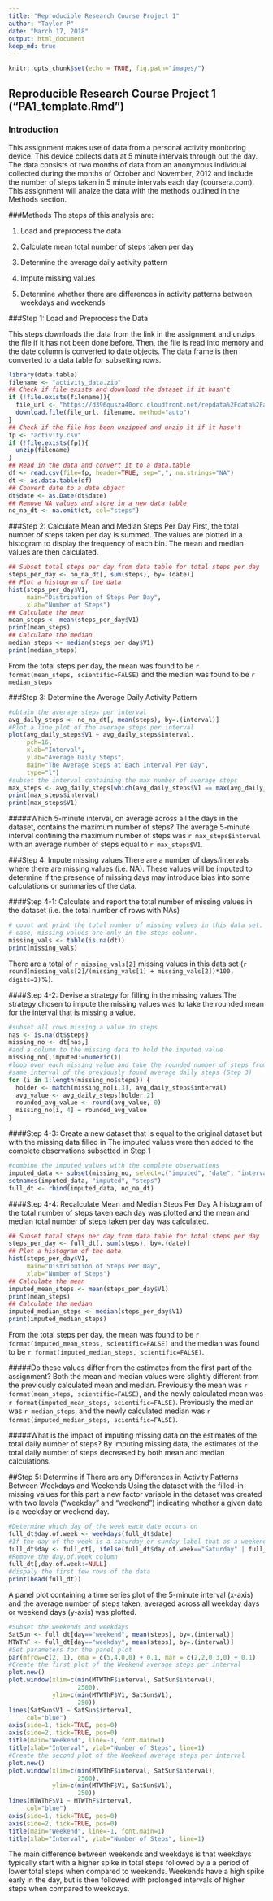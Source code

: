 ```yaml
---
title: "Reproducible Research Course Project 1"
author: "Taylor P"
date: "March 17, 2018"
output: html_document
keep_md: true
---
```


```r
knitr::opts_chunk$set(echo = TRUE, fig.path="images/")
```

## Reproducible Research Course Project 1 ("PA1_template.Rmd")

### Introduction
This assignment makes use of data from a personal activity monitoring device. This device collects data at 5 minute intervals through out the day. The data consists of two months of data from an anonymous individual collected during the months of October and November, 2012 and include the number of steps taken in 5 minute intervals each day (coursera.com). This assignment will analze the data with the methods outlined in the Methods section.

###Methods
The steps of this analysis are:

1. Load and preprocess the data

2. Calculate mean total number of steps taken per day

3. Determine the average daily activity pattern

4. Impute missing values

5. Determine whether there are differences in activity patterns between weekdays
and weekends

###Step 1: Load and Preprocess the Data

This steps downloads the data from the link in the assignment and unzips the
file if it has not been done before. Then, the file is read into memory and the
date column is converted to date objects. The data frame is then converted to a 
data table for subsetting rows.
```r
library(data.table)
filename <- "activity_data.zip"
## Check if file exists and download the dataset if it hasn't
if (!file.exists(filename)){
  file_url <- "https://d396qusza40orc.cloudfront.net/repdata%2Fdata%2Factivity.zip"
  download.file(file_url, filename, method="auto")
}
## Check if the file has been unzipped and unzip it if it hasn't
fp <- "activity.csv"
if (!file.exists(fp)){
  unzip(filename)
}
## Read in the data and convert it to a data.table
df <- read.csv(file=fp, header=TRUE, sep=",", na.strings="NA")
dt <- as.data.table(df)
## Convert date to a date object
dt$date <- as.Date(dt$date)
## Remove NA values and store in a new data table
no_na_dt <- na.omit(dt, col="steps")
```

###Step 2: Calculate Mean and Median Steps Per Day
First, the total number of steps taken per day is summed. The values are plotted
in a histogram to display the frequency of each bin. The mean and median values
are then calculated.
```r
## Subset total steps per day from data table for total steps per day
steps_per_day <- no_na_dt[, sum(steps), by=.(date)]
## Plot a histogram of the data
hist(steps_per_day$V1,
     main="Distribution of Steps Per Day",
     xlab="Number of Steps")
## Calculate the mean
mean_steps <- mean(steps_per_day$V1)
print(mean_steps)
## Calculate the median
median_steps <- median(steps_per_day$V1)
print(median_steps)
```
From the total steps per day, the mean was found to be 
`r format(mean_steps, scientific=FALSE)` and the median was found to be `r median_steps`

###Step 3: Determine the Average Daily Activity Pattern

```r
#obtain the average steps per interval
avg_daily_steps <- no_na_dt[, mean(steps), by=.(interval)]
#Plot a line plot of the average steps per interval
plot(avg_daily_steps$V1 ~ avg_daily_steps$interval,
     pch=16,
     xlab="Interval",
     ylab="Average Daily Steps",
     main="The Average Steps at Each Interval Per Day",
     type="l")
#subset the interval containing the max number of average steps
max_steps <- avg_daily_steps[which(avg_daily_steps$V1 == max(avg_daily_steps$V1)),]
print(max_steps$interval)
print(max_steps$V1)
```
#####Which 5-minute interval, on average across all the days in the dataset, contains the maximum number of steps?
The average 5-minute interval contining the maximum number of steps was `r max_steps$interval` with an average number of steps equal to `r max_steps$V1`.

###Step 4: Impute missing values
There are a number of days/intervals where there are missing values (i.e. NA). These values will be imputed to determine if the presence of missing days may introduce bias into some calculations or summaries of the data.

####Step 4-1: Calculate and report the total number of missing values in the dataset (i.e. the total number of rows with NAs)
```r
# count ant print the total number of missing values in this data set. In this
# case, missing values are only in the steps column.
missing_vals <- table(is.na(dt))
print(missing_vals)
```
There are a total of `r missing_vals[2]` missing values in this data set (`r round(missing_vals[2]/(missing_vals[1] + missing_vals[2])*100, digits=2)`%). 

####Step 4-2: Devise a strategy for filling in the missing values
The strategy chosen to impute the missing values was to take the rounded mean for the interval that is missing a value.
```r
#subset all rows missing a value in steps
nas <- is.na(dt$steps)
missing_no <- dt[nas,]
#add a column to the missing data to hold the imputed value
missing_no[,imputed:=numeric()]
#loop over each missing value and take the rounded number of steps from the 
#same interval of the previously found average daily steps (Step 3)
for (i in 1:length(missing_no$steps)) {
  holder <- match(missing_no[i,3], avg_daily_steps$interval)
  avg_value <- avg_daily_steps[holder,2]
  rounded_avg_value <- round(avg_value, 0)
  missing_no[i, 4] = rounded_avg_value
}
```

####Step 4-3: Create a new dataset that is equal to the original dataset but with the missing data filled in
The imputed values were then added to the complete observations subsetted in Step 1
```r
#combine the imputed values with the complete observations
imputed_data <- subset(missing_no, select=c("imputed", "date", "interval"))
setnames(imputed_data, "imputed", "steps")
full_dt <- rbind(imputed_data, no_na_dt)
```

####Step 4-4: Recalculate Mean and Median Steps Per Day
A histogram of the total number of steps taken each day was plotted and the mean and median total number of steps taken per day was calculated.
```r
## Subset total steps per day from data table for total steps per day
steps_per_day <- full_dt[, sum(steps), by=.(date)]
## Plot a histogram of the data
hist(steps_per_day$V1,
     main="Distribution of Steps Per Day",
     xlab="Number of Steps")
## Calculate the mean
imputed_mean_steps <- mean(steps_per_day$V1)
print(mean_steps)
## Calculate the median
imputed_median_steps <- median(steps_per_day$V1)
print(imputed_median_steps)
```
From the total steps per day, the mean was found to be 
`r format(imputed_mean_steps, scientific=FALSE)` and the median was found to be 
`r format(imputed_median_steps, scientific=FALSE)`.

#####Do these values differ from the estimates from the first part of the assignment? 
Both the mean and median values were slightly different from the previously calculated mean and median. Previously the mean was 
`r format(mean_steps, scientific=FALSE)`, and the newly calculated mean was 
`r format(imputed_mean_steps, scientific=FALSE)`. Previously the median was `r median_steps`, and the newly calculated median was `r format(imputed_median_steps, scientific=FALSE)`.

#####What is the impact of imputing missing data on the estimates of the total daily number of steps?
By imputing missing data, the estimates of the total daily number of steps decreased by both mean and median calculations.

##Step 5: Determine if There are any Differences in Activity Patterns Between Weekdays and Weekends
Using the dataset with the filled-in missing values for this part a new factor variable in the dataset was created with two levels (“weekday” and “weekend”) indicating whether a given date is a weekday or weekend day.
```r
#Determine which day of the week each date occurs on
full_dt$day.of.week <- weekdays(full_dt$date)
#If the day of the week is a saturday or sunday label that as a weekend, otherwise label as a weekday
full_dt$day <- full_dt[, ifelse(full_dt$day.of.week=="Saturday" | full_dt$day.of.week=="Sunday", "weekend", "weekday")]
#Remove the day.of.week column
full_dt[,day.of.week:=NULL]
#dispaly the first few rows of the data
print(head(full_dt))
```

A panel plot containing a time series plot of the 5-minute interval (x-axis) and the average number of steps taken, averaged across all weekday days or weekend days (y-axis) was plotted.
```r
#Subset the weekends and weekdays
SatSun <- full_dt[day=="weekend", mean(steps), by=.(interval)]
MTWThF <- full_dt[day=="weekday", mean(steps), by=.(interval)]
#Set parameters for the panel plot
par(mfrow=c(2, 1), oma = c(5,4,0,0) + 0.1, mar = c(2,2,0.3,0) + 0.1)
#Create the first plot of the Weekend average steps per interval
plot.new()
plot.window(xlim=c(min(MTWThF$interval, SatSun$interval),
                   2500),
            ylim=c(min(MTWThF$V1, SatSun$V1), 
                   250))
lines(SatSun$V1 ~ SatSun$interval, 
     col="blue")
axis(side=1, tick=TRUE, pos=0) 
axis(side=2, tick=TRUE, pos=0) 
title(main="Weekend", line=-1, font.main=1) 
title(xlab="Interval", ylab="Number of Steps", line=1) 
#Create the second plot of the Weekend average steps per interval
plot.new()
plot.window(xlim=c(min(MTWThF$interval, SatSun$interval),
                   2500),
            ylim=c(min(MTWThF$V1, SatSun$V1), 
                   250))
lines(MTWThF$V1 ~ MTWThF$interval, 
     col="blue")
axis(side=1, tick=TRUE, pos=0) 
axis(side=2, tick=TRUE, pos=0) 
title(main="Weekend", line=-1, font.main=1) 
title(xlab="Interval", ylab="Number of Steps", line=1) 
```

The main difference between weekends and weekdays is that weekdays typically start with a higher spike in total steps followed by a a period of lower total steps when compared to weekends. Weekends have a high spike early in the day, but is then followed with prolonged intervals of higher steps when compared to weekdays.